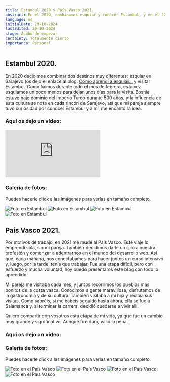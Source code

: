 ```yaml
---
title: Estambul 2020 y País Vasco 2021.
abstract: En el 2020, combinamos esquiar y conocer Estambul, y en el 2021 por razones de trabajo me he movido al País Vasco. Os cuento los motivos y cómo ha sido la experiencia.
language: es
initialDate: 29-10-2024
lastEdited: 29-10-2024
stage: Acabo de empezar
certainty: Totalmente cierto
importance: Personal
---
```


## Estambul 2020.

En 2020 decidimos combinar dos destinos muy diferentes: esquiar en Sarajevo (os dejo el enlace al blog: [Cómo aprendí a esquiar…](/blog/como-aprendi-a-esquiar) y visitar Estambul. Como fuimos durante todo el mes de febrero, esta vez esquiamos un poco menos para dejar unos días para la visita. Bosnia estuvo bajo dominio del Imperio Turco durante 500 años, y la influencia de esta cultura se nota en cada rincón de Sarajevo, así que mi pareja siempre tuvo curiosidad por conocer Estambul y a mí, me encantó la idea.

### **Aquí os dejo un vídeo:**

<iframe
  className="yt-embeded"
  src="https://www.youtube-nocookie.com/embed/ez1pzh12etk?si=uVEyCFE86PQqqaAN"
  title="YouTube video player"
  frameborder="0"
  allow="accelerometer; clipboard-write; encrypted-media; gyroscope; picture-in-picture; web-share"
  referrerpolicy="strict-origin-when-cross-origin"
  allowfullscreen
></iframe>

### Galería de fotos:

Puedes hacerle click a las imágenes para verlas en tamaño completo.

<PhotoGallery>
  <img
    src="/imagenes/blog/galeria-estambul/estambul1.jpg"
    alt="Foto en Estambul"
  />
  <img
    src="/imagenes/blog/galeria-estambul/estambul2.jpg"
    alt="Foto en Estambul"
  />
  <img
    src="/imagenes/blog/galeria-estambul/estambul3.jpg"
    alt="Foto en Estambul"
  />
  <img
    src="/imagenes/blog/galeria-estambul/estambul4.jpg"
    alt="Foto en Estambul"
  />
</PhotoGallery>

## País Vasco 2021.

Por motivos de trabajo, en 2021 me mudé al País Vasco. Este viaje lo emprendí sola, sin mi pareja. También decidimos darle un giro a nuestra profesión y comenzar a adentrarnos en el mundo del desarrollo web. Así que, cada mañana, nos conectábamos para hacer juntos un curso intensivo y, luego, por la tarde, tenía que trabajar. Fue una etapa difícil, pero con esfuerzo y mucha voluntad, hoy puedo presentaros este blog con todo lo aprendido.

Mi pareja me visitaba cada mes, y juntos recorrimos los pueblos más bonitos de la costa vasca. Conocimos a gente maravillosa, disfrutamos de la gastronomía y de su cultura. También visitaba a mi hija y recibía sus visitas. Como sabréis, si me habéis seguido hasta ahora, ella se fue a Salamanca y, al terminar la carrera, decidió quedarse a vivir allí.

Quiero compartir con vosotros esta etapa de mi vida, ya que fue un cambio muy grande y significativo. Aunque fue duro, valió la pena.

### **Aquí os dejo un vídeo:**

### Galería de fotos:

Puedes hacerle click a las imágenes para verlas en tamaño completo.

<PhotoGallery>
  <img
    src="/imagenes/blog/galeria-pais-vasco/pais-vasco1.jpeg"
    alt="Foto en el País Vasco"
  />
  <img
    src="/imagenes/blog/galeria-pais-vasco/pais-vasco2.jpeg"
    alt="Foto en el País Vasco"
  />
  <img
    src="/imagenes/blog/galeria-pais-vasco/pais-vasco3.jpeg"
    alt="Foto en el País Vasco"
  />
  <img
    src="/imagenes/blog/galeria-pais-vasco/pais-vasco4.jpeg"
    alt="Foto en el País Vasco"
  />
</PhotoGallery>
